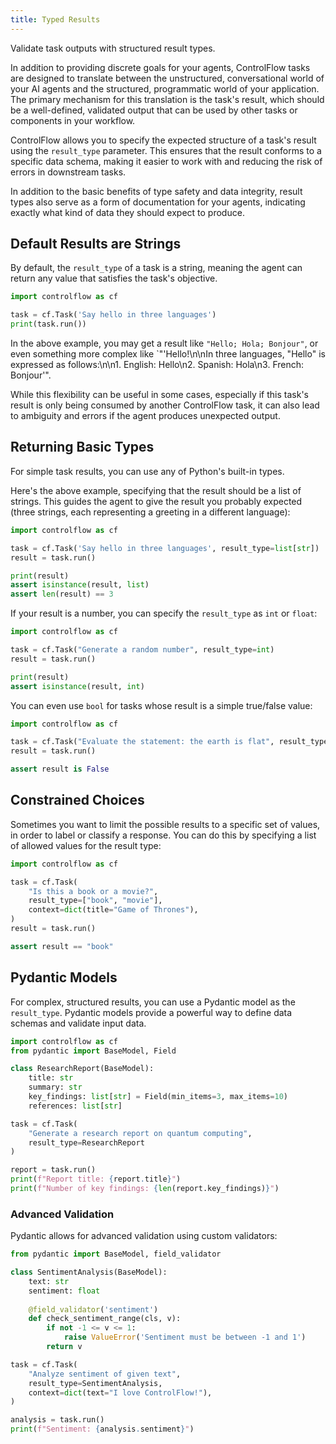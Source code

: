 ```yaml
---
title: Typed Results
---
```


<Tip>
Validate task outputs with structured result types.
</Tip>

In addition to providing discrete goals for your agents, ControlFlow tasks are designed to translate between the unstructured, conversational world of your AI agents and the structured, programmatic world of your application. The primary mechanism for this translation is the task's result, which should be a well-defined, validated output that can be used by other tasks or components in your workflow.

ControlFlow allows you to specify the expected structure of a task's result using the `result_type` parameter. This ensures that the result conforms to a specific data schema, making it easier to work with and reducing the risk of errors in downstream tasks.

In addition to the basic benefits of type safety and data integrity, result types also serve as a form of documentation for your agents, indicating exactly what kind of data they should expect to produce.


## Default Results are Strings

By default, the `result_type` of a task is a string, meaning the agent can return any value that satisfies the task's objective. 

```python
import controlflow as cf

task = cf.Task('Say hello in three languages')
print(task.run())
```

In the above example, you may get a result like `"Hello; Hola; Bonjour"`, or even something more complex like `"'Hello!\n\nIn three languages, "Hello" is expressed as follows:\n\n1. English: Hello\n2. Spanish: Hola\n3. French: Bonjour'".

While this flexibility can be useful in some cases, especially if this task's result is only being consumed by another ControlFlow task, it can also lead to ambiguity and errors if the agent produces unexpected output.

## Returning Basic Types

For simple task results, you can use any of Python's built-in types.

Here's the above example, specifying that the result should be a list of strings. This guides the agent to give the result you probably expected (three strings, each representing a greeting in a different language):

```python
import controlflow as cf

task = cf.Task('Say hello in three languages', result_type=list[str])
result = task.run()

print(result)
assert isinstance(result, list)
assert len(result) == 3
```

If your result is a number, you can specify the `result_type` as `int` or `float`:

```python
import controlflow as cf

task = cf.Task("Generate a random number", result_type=int)
result = task.run()

print(result)
assert isinstance(result, int)
```

You can even use `bool` for tasks whose result is a simple true/false value:

```python
import controlflow as cf

task = cf.Task("Evaluate the statement: the earth is flat", result_type=bool)
result = task.run()

assert result is False
```


## Constrained Choices

Sometimes you want to limit the possible results to a specific set of values, in order to label or classify a response. You can do this by specifying a list of allowed values for the result type:

```python
import controlflow as cf

task = cf.Task(
    "Is this a book or a movie?", 
    result_type=["book", "movie"], 
    context=dict(title="Game of Thrones"),
)
result = task.run()

assert result == "book"
```

## Pydantic Models

For complex, structured results, you can use a Pydantic model as the `result_type`. Pydantic models provide a powerful way to define data schemas and validate input data.

```python
import controlflow as cf
from pydantic import BaseModel, Field

class ResearchReport(BaseModel):
    title: str
    summary: str
    key_findings: list[str] = Field(min_items=3, max_items=10)
    references: list[str]

task = cf.Task(
    "Generate a research report on quantum computing",
    result_type=ResearchReport
)

report = task.run()
print(f"Report title: {report.title}")
print(f"Number of key findings: {len(report.key_findings)}")
```

### Advanced Validation

Pydantic allows for advanced validation using custom validators:

```python
from pydantic import BaseModel, field_validator

class SentimentAnalysis(BaseModel):
    text: str
    sentiment: float
    
    @field_validator('sentiment')
    def check_sentiment_range(cls, v):
        if not -1 <= v <= 1:
            raise ValueError('Sentiment must be between -1 and 1')
        return v

task = cf.Task(
    "Analyze sentiment of given text",
    result_type=SentimentAnalysis,
    context=dict(text="I love ControlFlow!"),
)

analysis = task.run()
print(f"Sentiment: {analysis.sentiment}")
```
